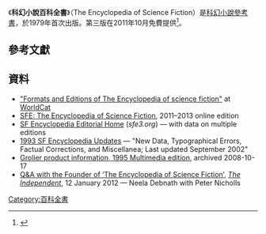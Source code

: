{{Infobox book
| name             = 科幻小說百科全書
| image            = <!-- 檔案不存在 [[File:Scifiencyclo.jpg|200px]] -->
| caption    = Cover of the second, revised and greatly expanded edition (Orbit Books, 1993)
| author           = Peter Nicholls, John Clute; <br>David Langford from 2011


| illustrator      = 
| cover_artist     = 
| country          = [[英國|英國]]
| language         = 英文
| series           = 
| subject          = [[科幻小說|科幻小說]]
| genre            = [[參考書|參考書]]
| publisher        = {{plainlist|
* [[Granada_plc|Granada]], 1979
* [[Orbit_Books|Orbit Books]], 1993, 1999
}}
| pub_date         = <!-- 1979 -->
 
| media_type       = {{plainlist|
* Print (1979, 1993, 1999) 
* CD-ROM (1995)
* Online (2011)
}}
| pages            = {{plainlist|
* 672 pp, 1979
* 1370 pp, 1993
* 1396 pp, 1999
}}
| congress         = 
| preceded_by      = 
| followed_by      = 
}}
《'''科幻小說百科全書'''》（The Encyclopedia of Science Fiction）是[[科幻小說|科幻小說]][[參考書|參考書]]，於1979年首次出版。第三版在2011年10月免費提供<ref name="online">{{cite web|author=Mission to Universe by Gordon R Dickson |url=http://sf-encyclopedia.com/news/sfe-beta-text-launches/ |title=SFE: Science Fiction Encyclopedia |publisher=Sf-encyclopedia.com |date= |accessdate=2012-08-20}}</ref>。

== 參考文獻 ==
{{Reflist}}

==資料==
* [http://www.worldcat.org/title/encyclopedia-of-science-fiction/oclc/27265117/editions?start_edition=1&sd=asc&se=yr&referer=di&editionsView=true&fq= "Formats and Editions of The Encyclopedia of science fiction"] at [[WorldCat|WorldCat]]
* [http://sf-encyclopedia.com SFE: The Encyclopedia of Science Fiction], 2011–2013 online edition <!-- oddly the home page comprises little but sample entries -->
* [http://www.sfe3.org/ SF Encyclopedia Editorial Home] (''sfe3.org'') — with data on multiple editions
* [http://sfe3.org/addenda/ 1993 SF Encyclopedia Updates] — "New Data, Typographical Errors, Factual Corrections, and Miscellanea; Last updated September 2002"
* [https://web.archive.org/web/20081017074925/http://www.grolier.com/gi/products/reference/esf/docs/esfmain.html Grolier product information, 1995 Multimedia edition], archived 2008-10-17
* [https://web.archive.org/web/20120117023935/http://blogs.independent.co.uk/2012/01/12/qa-with-the-founder-of-%E2%80%98the-encyclopedia-of-science-fiction%E2%80%99/ Q&A with the Founder of ‘The Encyclopedia of Science Fiction’], ''[[The_Independent|The Independent]]'', 12 January 2012 — Neela Debnath with Peter Nicholls

{{DEFAULTSORT:Encyclopedia Of Science Fiction}}
[[Category:百科全書|Category:百科全書]]